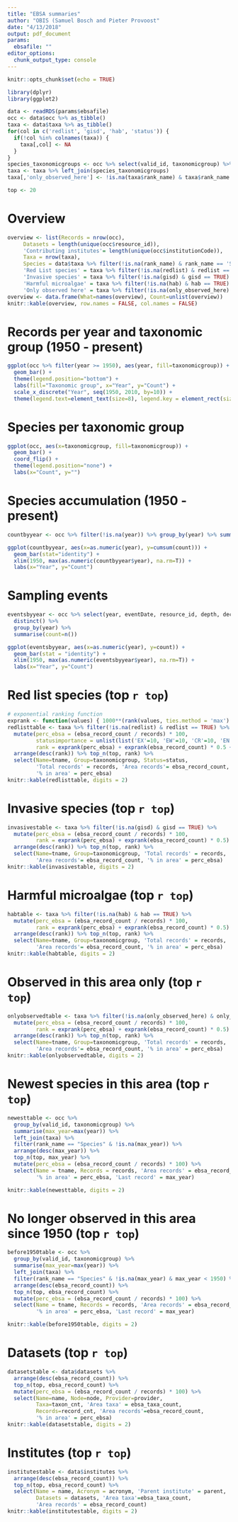 ```yaml
---
title: "EBSA summaries"
author: "OBIS (Samuel Bosch and Pieter Provoost"
date: "4/13/2018"
output: pdf_document
params: 
  ebsafile: ""
editor_options: 
  chunk_output_type: console
---
```


```r
knitr::opts_chunk$set(echo = TRUE)

library(dplyr)
library(ggplot2)

data <- readRDS(params$ebsafile)
occ <- data$occ %>% as_tibble()
taxa <- data$taxa %>% as_tibble()
for(col in c('redlist', 'gisd', 'hab', 'status')) {
  if(!col %in% colnames(taxa)) {
    taxa[,col] <- NA
  }
}
species_taxonomicgroups <- occ %>% select(valid_id, taxonomicgroup) %>% distinct()
taxa <- taxa %>% left_join(species_taxonomicgroups)
taxa[,'only_observed_here'] <- !is.na(taxa$rank_name) & taxa$rank_name == 'Species' & taxa$ebsa_record_count >= taxa$records

top <- 20

```

# Overview

```r
overview <- list(Records = nrow(occ),
     Datasets = length(unique(occ$resource_id)),
     'Contributing institutes'= length(unique(occ$institutionCode)),
     Taxa = nrow(taxa),
     Species = data$taxa %>% filter(!is.na(rank_name) & rank_name == 'Species') %>% nrow,
     'Red List species' = taxa %>% filter(!is.na(redlist) & redlist == TRUE) %>% nrow,
     'Invasive species' = taxa %>% filter(!is.na(gisd) & gisd == TRUE) %>% nrow,
     'Harmful microalgae' = taxa %>% filter(!is.na(hab) & hab == TRUE) %>% nrow,
     'Only observed here' = taxa %>% filter(!is.na(only_observed_here) & only_observed_here == TRUE) %>% nrow)
overview <- data.frame(What=names(overview), Count=unlist(overview))
knitr::kable(overview, row.names = FALSE, col.names = FALSE)
```

# Records per year and taxonomic group (1950 - present)




```r
ggplot(occ %>% filter(year >= 1950), aes(year, fill=taxonomicgroup)) + 
  geom_bar() +
  theme(legend.position="bottom") +
  labs(fill="Taxonomic group", x="Year", y="Count") +
  scale_x_discrete("Year", seq(1950, 2010, by=10)) +
  theme(legend.text=element_text(size=8), legend.key = element_rect(size=2))
```


# Species per taxonomic group

```r
ggplot(occ, aes(x=taxonomicgroup, fill=taxonomicgroup)) + 
  geom_bar() + 
  coord_flip() + 
  theme(legend.position="none") +
  labs(x="Count", y="")
```

# Species accumulation (1950 - present)

```r
countbyyear <- occ %>% filter(!is.na(year)) %>% group_by(year) %>% summarise(count=n())

ggplot(countbyyear, aes(x=as.numeric(year), y=cumsum(count))) + 
  geom_bar(stat="identity") + 
  xlim(1950, max(as.numeric(countbyyear$year), na.rm=T)) +
  labs(x="Year", y="Count")
```


# Sampling events

```r
eventsbyyear <- occ %>% select(year, eventDate, resource_id, depth, decimalLongitude, decimalLatitude) %>% 
  distinct() %>% 
  group_by(year) %>% 
  summarise(count=n())

ggplot(eventsbyyear, aes(x=as.numeric(year), y=count)) + 
  geom_bar(stat = "identity") + 
  xlim(1950, max(as.numeric(eventsbyyear$year), na.rm=T)) +
  labs(x="Year", y="Count")
```

# Red list species (top `r top`)

```r
# exponential ranking function
exprank <- function(values) { 1000**(rank(values, ties.method = 'max') / length(values)) }
redlisttable <- taxa %>% filter(!is.na(redlist) & redlist == TRUE) %>% 
  mutate(perc_ebsa = (ebsa_record_count / records) * 100, 
         statusimportance = unlist(list('EX'=10, 'EW'=10, 'CR'=10, 'EN'=8, 'VU'=7, 'NT'=4, 'LC'=2, 'DD'=1)[status]),
         rank = exprank(perc_ebsa) + exprank(ebsa_record_count) * 0.5 + exprank(statusimportance)) %>%
  arrange(desc(rank)) %>% top_n(top, rank) %>% 
  select(Name=tname, Group=taxonomicgroup, Status=status, 
         'Total records' = records, 'Area records'= ebsa_record_count,
         '% in area' = perc_ebsa)
knitr::kable(redlisttable, digits = 2)
```

# Invasive species (top `r top`)

```r
invasivestable <- taxa %>% filter(!is.na(gisd) & gisd == TRUE) %>% 
  mutate(perc_ebsa = (ebsa_record_count / records) * 100,
         rank = exprank(perc_ebsa) + exprank(ebsa_record_count) * 0.5) %>%
  arrange(desc(rank)) %>% top_n(top, rank) %>% 
  select(Name=tname, Group=taxonomicgroup, 'Total records' = records, 
         'Area records'= ebsa_record_count, '% in area' = perc_ebsa)
knitr::kable(invasivestable, digits = 2)
```

# Harmful microalgae (top `r top`)

```r
habtable <- taxa %>% filter(!is.na(hab) & hab == TRUE) %>% 
  mutate(perc_ebsa = (ebsa_record_count / records) * 100,
         rank = exprank(perc_ebsa) + exprank(ebsa_record_count) * 0.5) %>%
  arrange(desc(rank)) %>% top_n(top, rank) %>% 
  select(Name=tname, Group=taxonomicgroup, 'Total records' = records, 
         'Area records'= ebsa_record_count, '% in area' = perc_ebsa)
knitr::kable(habtable, digits = 2)
```

# Observed in this area only (top `r top`)

```r
onlyobservedtable <- taxa %>% filter(!is.na(only_observed_here) & only_observed_here == TRUE) %>% 
  mutate(perc_ebsa = (ebsa_record_count / records) * 100,
         rank = exprank(perc_ebsa) + exprank(ebsa_record_count) * 0.5) %>%
  arrange(desc(rank)) %>% top_n(top, rank) %>% 
  select(Name=tname, Group=taxonomicgroup, 'Total records' = records, 
         'Area records'= ebsa_record_count, '% in area' = perc_ebsa)
knitr::kable(onlyobservedtable, digits = 2)
```

# Newest species in this area (top `r top`)

```r
newesttable <- occ %>% 
  group_by(valid_id, taxonomicgroup) %>% 
  summarise(max_year=max(year)) %>% 
  left_join(taxa) %>% 
  filter(rank_name == "Species" & !is.na(max_year)) %>% 
  arrange(desc(max_year)) %>% 
  top_n(top, max_year) %>%
  mutate(perc_ebsa = (ebsa_record_count / records) * 100) %>%
  select(Name = tname, Records = records, 'Area records' = ebsa_record_count, 
         '% in area' = perc_ebsa, 'Last record' = max_year)

knitr::kable(newesttable, digits = 2)
```

# No longer observed in this area since 1950 (top `r top`)

```r
before1950table <- occ %>% 
  group_by(valid_id, taxonomicgroup) %>% 
  summarise(max_year=max(year)) %>% 
  left_join(taxa) %>% 
  filter(rank_name == "Species" & !is.na(max_year) & max_year < 1950) %>% 
  arrange(desc(ebsa_record_count)) %>% 
  top_n(top, ebsa_record_count) %>%
  mutate(perc_ebsa = (ebsa_record_count / records) * 100) %>%
  select(Name = tname, Records = records, 'Area records' = ebsa_record_count, 
         '% in area' = perc_ebsa, 'Last record' = max_year)

knitr::kable(before1950table, digits = 2)
```

# Datasets (top `r top`)

```r
datasetstable <- data$datasets %>% 
  arrange(desc(ebsa_record_count)) %>%
  top_n(top, ebsa_record_count) %>%
  mutate(perc_ebsa = (ebsa_record_count / records) * 100) %>%
  select(Name=name, Node=node, Provider=provider, 
         Taxa=taxon_cnt, 'Area taxa' = ebsa_taxa_count, 
         Records=record_cnt, 'Area records'=ebsa_record_count,
         '% in area' = perc_ebsa)
knitr::kable(datasetstable, digits = 2)
```

# Institutes (top `r top`)

```r
institutestable <- data$institutes %>%
  arrange(desc(ebsa_record_count)) %>%
  top_n(top, ebsa_record_count) %>%
  select(Name = name, Acronym = acronym, 'Parent institute' = parent, 
         Datasets = datasets, 'Area taxa'=ebsa_taxa_count, 
         'Area records' = ebsa_record_count)
knitr::kable(institutestable, digits = 2)
```

